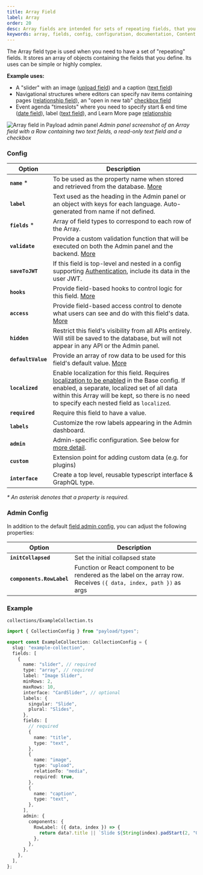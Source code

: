 ```yaml
---
title: Array Field
label: Array
order: 20
desc: Array fields are intended for sets of repeating fields, that you define. Learn how to use array fields, see examples and options.
keywords: array, fields, config, configuration, documentation, Content Management System, cms, headless, javascript, node, react, express
---
```


<Banner>
  The Array field type is used when you need to have a set of "repeating"
  fields. It stores an array of objects containing the fields that you define.
  Its uses can be simple or highly complex.
</Banner>

**Example uses:**

- A "slider" with an image ([upload field](/docs/fields/upload)) and a caption ([text field](/docs/fields/text))
- Navigational structures where editors can specify nav items containing pages ([relationship field](/docs/fields/relationship)), an "open in new tab" [checkbox field](/docs/fields/checkbox)
- Event agenda "timeslots" where you need to specify start & end time ([date field](/docs/fields/date)), label ([text field](/docs/fields/text)), and Learn More page [relationship](/docs/fields/relationship)

![Array field in Payload admin panel](https://payloadcms.com/images/docs/fields/array.jpg)
_Admin panel screenshot of an Array field with a Row containing two text fields, a read-only text field and a checkbox_

### Config

| Option             | Description                                                                                                                                                                                                                                                                        |
| ------------------ | ---------------------------------------------------------------------------------------------------------------------------------------------------------------------------------------------------------------------------------------------------------------------------------- |
| **`name`** \*      | To be used as the property name when stored and retrieved from the database. [More](/docs/fields/overview#field-names)                                                                                                                                                             |
| **`label`**        | Text used as the heading in the Admin panel or an object with keys for each language. Auto-generated from name if not defined.                                                                                                                                                     |
| **`fields`** \*    | Array of field types to correspond to each row of the Array.                                                                                                                                                                                                                       |
| **`validate`**     | Provide a custom validation function that will be executed on both the Admin panel and the backend. [More](/docs/fields/overview#validation)                                                                                                                                       |
| **`saveToJWT`**    | If this field is top-level and nested in a config supporting [Authentication](/docs/authentication/config), include its data in the user JWT.                                                                                                                                      |
| **`hooks`**        | Provide field-based hooks to control logic for this field. [More](/docs/fields/overview#field-level-hooks)                                                                                                                                                                         |
| **`access`**       | Provide field-based access control to denote what users can see and do with this field's data. [More](/docs/fields/overview#field-level-access-control)                                                                                                                            |
| **`hidden`**       | Restrict this field's visibility from all APIs entirely. Will still be saved to the database, but will not appear in any API or the Admin panel.                                                                                                                                   |
| **`defaultValue`** | Provide an array of row data to be used for this field's default value. [More](/docs/fields/overview#default-values)                                                                                                                                                               |
| **`localized`**    | Enable localization for this field. Requires [localization to be enabled](/docs/configuration/localization) in the Base config. If enabled, a separate, localized set of all data within this Array will be kept, so there is no need to specify each nested field as `localized`. |
| **`required`**     | Require this field to have a value.                                                                                                                                                                                                                                                |
| **`labels`**       | Customize the row labels appearing in the Admin dashboard.                                                                                                                                                                                                                         |
| **`admin`**        | Admin-specific configuration. See below for [more detail](#admin-config).                                                                                                                                                                                                          |
| **`custom`**       | Extension point for adding custom data (e.g. for plugins)                                                                                                                                                                                                                          |
| **`interface`**    | Create a top level, reusable typescript interface & GraphQL type.                                                                                                                                                                                                                  |

_\* An asterisk denotes that a property is required._

### Admin Config

In addition to the default [field admin config](/docs/fields/overview#admin-config), you can adjust the following properties:

| Option                    | Description                                                                                                          |
| ------------------------- | -------------------------------------------------------------------------------------------------------------------- |
| **`initCollapsed`**       | Set the initial collapsed state                                                                                      |
| **`components.RowLabel`** | Function or React component to be rendered as the label on the array row. Receives `({ data, index, path })` as args |

### Example

`collections/ExampleCollection.ts`

```ts
import { CollectionConfig } from "payload/types";

export const ExampleCollection: CollectionConfig = {
  slug: "example-collection",
  fields: [
    {
      name: "slider", // required
      type: "array", // required
      label: "Image Slider",
      minRows: 2,
      maxRows: 10,
      interface: "CardSlider", // optional
      labels: {
        singular: "Slide",
        plural: "Slides",
      },
      fields: [
        // required
        {
          name: "title",
          type: "text",
        },
        {
          name: "image",
          type: "upload",
          relationTo: "media",
          required: true,
        },
        {
          name: "caption",
          type: "text",
        },
      ],
      admin: {
        components: {
          RowLabel: ({ data, index }) => {
            return data?.title || `Slide ${String(index).padStart(2, "0")}`;
          },
        },
      },
    },
  ],
};
```

